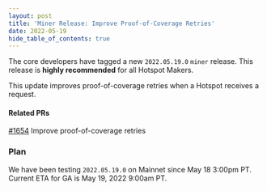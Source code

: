 ```yaml
---
layout: post
title: 'Miner Release: Improve Proof-of-Coverage Retries'
date: 2022-05-19
hide_table_of_contents: true
---
```


The core developers have tagged a new `2022.05.19.0` `miner` release. This release is **highly
recommended** for all Hotspot Makers.

<!--truncate-->

This update improves proof-of-coverage retries when a Hotspot receives a request.

#### Related PRs

[#1654](https://github.com/helium/miner/pull/1654) Improve proof-of-coverage retries

### Plan

We have been testing `2022.05.19.0` on Mainnet since May 18 3:00pm PT. Current ETA for GA is May 19,
2022 9:00am PT.
